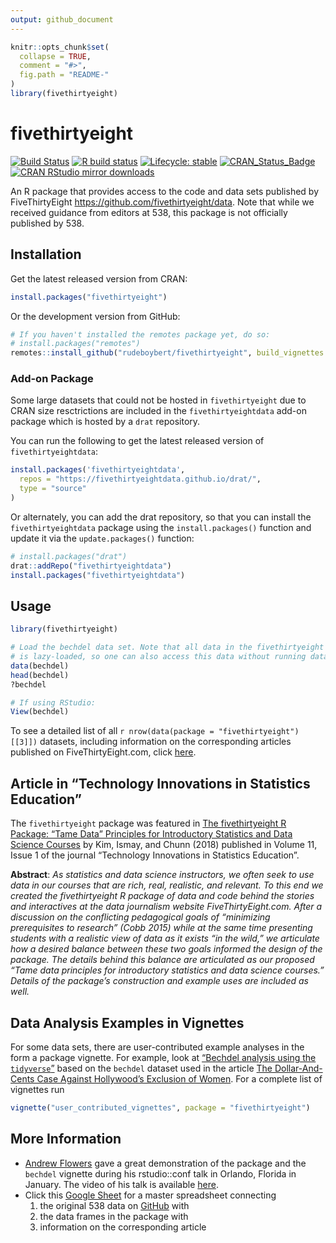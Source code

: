 ```yaml
---
output: github_document
---
```


<!-- README.md is generated from README.Rmd. Please edit that file -->

```r
knitr::opts_chunk$set(
  collapse = TRUE,
  comment = "#>",
  fig.path = "README-"
)
library(fivethirtyeight)
```


# fivethirtyeight

<!-- badges: start -->
[![Build Status](https://travis-ci.org/rudeboybert/fivethirtyeight.svg?branch=master)](https://travis-ci.org/rudeboybert/fivethirtyeight)
[![R build status](https://github.com/rudeboybert/fivethirtyeight/workflows/R-CMD-check/badge.svg)](https://github.com/rudeboybert/fivethirtyeight/actions)
[![Lifecycle: stable](https://img.shields.io/badge/lifecycle-stable-brightgreen.svg)](https://www.tidyverse.org/lifecycle/#stable)
[![CRAN_Status_Badge](https://www.r-pkg.org/badges/version/fivethirtyeight)](https://cran.r-project.org/package=fivethirtyeight)
[![CRAN RStudio mirror downloads](https://cranlogs.r-pkg.org/badges/fivethirtyeight)](https://www.r-pkg.org/pkg/fivethirtyeight)
<!-- badges: end -->

An R package that provides access to the code and data sets published by FiveThirtyEight <https://github.com/fivethirtyeight/data>. Note that while we received guidance from editors at 538, this package is not officially published by 538. 




## Installation

Get the latest released version from CRAN:

```r
install.packages("fivethirtyeight")
```

Or the development version from GitHub:

```r
# If you haven't installed the remotes package yet, do so:
# install.packages("remotes")
remotes::install_github("rudeboybert/fivethirtyeight", build_vignettes = TRUE)
```

### Add-on Package 

Some large datasets that could not be hosted in `fivethirtyeight` due to CRAN size resctrictions are included in the `fivethirtyeightdata` add-on package which is hosted by a `drat` repository.

You can run the following to get the latest released version of `fivethirtyeightdata`:

```r
install.packages('fivethirtyeightdata',
  repos = "https://fivethirtyeightdata.github.io/drat/",
  type = "source"
)
```

Or alternately, you can add the drat repository, so that you can install the `fivethirtyeightdata` package using the `install.packages()` function and update it via the `update.packages()` function:

```r
# install.packages("drat")
drat::addRepo("fivethirtyeightdata")
install.packages("fivethirtyeightdata")
```




## Usage

```r
library(fivethirtyeight)

# Load the bechdel data set. Note that all data in the fivethirtyeight package
# is lazy-loaded, so one can also access this data without running data(bechdel).
data(bechdel)
head(bechdel)
?bechdel

# If using RStudio:
View(bechdel)
```

To see a detailed list of all `r nrow(data(package = "fivethirtyeight")[[3]])` datasets, including information on the corresponding articles published on FiveThirtyEight.com, click [here](https://fivethirtyeight-r.netlify.com/articles/fivethirtyeight.html).



## Article in "Technology Innovations in Statistics Education"

The `fivethirtyeight` package was featured in [The fivethirtyeight R Package: "Tame Data" Principles for Introductory Statistics and Data Science Courses](https://escholarship.org/uc/item/0rx1231m) by Kim, Ismay, and Chunn (2018) published in Volume 11, Issue 1 of the journal "Technology Innovations in Statistics Education".

**Abstract**: *As statistics and data science instructors, we often seek to use data in our courses that are rich, real, realistic, and relevant. To this end we created the fivethirtyeight R package of data and code behind the stories and interactives at the data journalism website FiveThirtyEight.com. After a discussion on the conflicting pedagogical goals of "minimizing prerequisites to research" (Cobb 2015) while at the same time presenting students with a realistic view of data as it exists "in the wild," we articulate how a desired balance between these two goals informed the design of the package. The details behind this balance are articulated as our proposed "Tame data principles for introductory statistics and data science courses." Details of the package's construction and example uses are included as well.*



## Data Analysis Examples in Vignettes

For some data sets, there are user-contributed example analyses in the form a package vignette. For example, look at ["Bechdel analysis using the `tidyverse`"](https://fivethirtyeight-r.netlify.com/articles/bechdel.html) based on the `bechdel` dataset used in the article 
[The Dollar-And-Cents Case Against Hollywood's Exclusion of
Women](https://fivethirtyeight.com/features/the-dollar-and-cents-case-against-hollywoods-exclusion-of-women). For a complete list of vignettes run

```r
vignette("user_contributed_vignettes", package = "fivethirtyeight")
```



## More Information

* [Andrew Flowers](https://www.linkedin.com/in/andrew-flowers-1319934/) gave a great demonstration of the package and the `bechdel` vignette during his rstudio::conf talk in Orlando, Florida in January.  The video of his talk is available [here](https://www.rstudio.com/resources/videos/finding-and-telling-stories-with-r/).
* Click this [Google Sheet](https://docs.google.com/spreadsheets/d/1IMWAHNPIDzplafWW6AGnGyHmB1BMjohEw_V5HmT70Gs/edit#gid=840984416) for a master spreadsheet connecting
    1. the original 538 data on [GitHub](https://github.com/fivethirtyeight/data) with
    1. the data frames in the package with
    1. information on the corresponding article


<!--
## Collaborate

### Data Analysis Examples in Vignettes

In many instances, the data sets on the original 538 GitHub repository had the R code used in the analysis. We would love to have these, or any other interesting analyses, in the form of package vignettes. We ask you follow these guidelines as much as possible:

1. Use [`tidyverse`](https://blog.rstudio.org/2016/09/15/tidyverse-1-0-0/) packages: `ggplot2`, `dplyr`, `tidyr`, `modelr`, etc.
1. Use [R Markdown](https://rmarkdown.rstudio.com/):
    + In particular the Package Vignette (HTML) template option when creating an R Markdown document.
    + Have the name of the R Markdown file match the name of the data set. Ex: `vignettes/bechdel.Rmd`
1. Follow the GitHub fork/pull request [model](https://guides.github.com/introduction/flow/). Otherwise, contact us directly.



### Contributing to the Package

If you want to contribute to the package:

* We followed the principles in Hadley Wickham's [R packages](https://r-pkgs.had.co.nz/) book
* Preliminary instructions for automating R package documentation and collecting data about the data sets is available [here](https://github.com/rudeboybert/fivethirtyeight/blob/master/data_import_procedure.md).
-->

